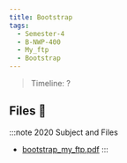 ```yaml
---
title: Bootstrap
tags:
  - Semester-4
  - B-NWP-400
  - My_ftp
  - Bootstrap
---
```

> Timeline: ?


## Files 📂

:::note 2020 Subject and Files
- [bootstrap_my_ftp.pdf](https://github.com/Studio-17/Epitech-Subjects/raw/main/Semester-4/B-NWP-400/My_ftp/Bootstrap/bootstrap_my_ftp.pdf)
:::

